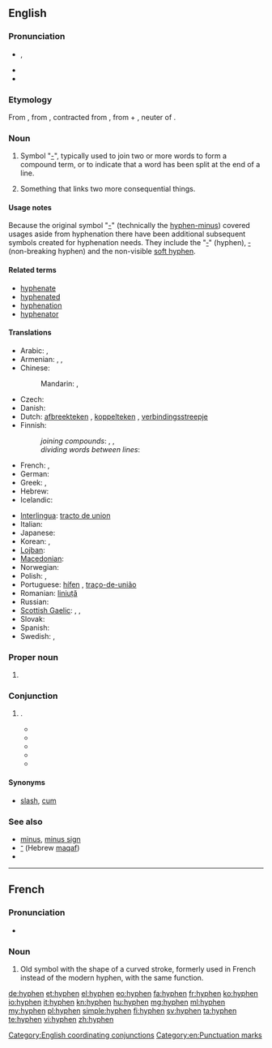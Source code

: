 ==English==
{{wikipedia}}

===Pronunciation===
* {{a|UK}} {{IPA|/ˈhaɪ.fən/}}, {{SAMPA|/"haI.f@n/}}
* {{audio|En-us-hyphen.ogg|Audio (US)}}
* {{rhymes|aɪfən}}

===Etymology===
From {{etyl|LL.}}, from {{etyl|grc}} {{term|ὑφέν||together|sc=polytonic|tr=hyphen|lang=grc}}, contracted from {{term|ὑφ' ἕν||under one|tr=hyph' hen|lang=grc|sc=polytonic}}, from {{term|ὑπό||under|tr=hypo|lang=grc|sc=polytonic}} + {{term|ἕν||one|tr=hen|lang=grc|sc=polytonic}}, neuter of {{term|εἷς||one|tr=heis|lang=grc|sc=polytonic}}.

===Noun===
{{en-noun}}

# Symbol "[[-]]", typically used to join two or more words to form a compound term, or to indicate that a word has been split at the end of a line.
# {{figuratively}} Something that links two more consequential things.

====Usage notes====
Because the original symbol "[[-]]" (technically the [[hyphen-minus]]) covered usages aside from hyphenation there have been additional subsequent symbols created for hyphenation needs. They include the "[[‐]]" (hyphen), [[‑]] (non-breaking hyphen) and the non-visible [[soft hyphen]].

====Related terms====
* [[hyphenate]]
* [[hyphenated]]
* [[hyphenation]]
* [[hyphenator]]

====Translations====
{{trans-top|symbol used to join words or to indicate a word has been split}}
* Arabic: {{t|ar|شحطة|f|tr=sháHTa}},  {{t|ar|شرطة|f|tr=shárTa}}
* Armenian: {{t-|hy|միության գծիկ|tr=miut’yan gçik}}, {{t-|hy|դեֆիս|tr=defis}},  {{t-|hy|ենթամնա|tr=ent’amna}}
* Chinese:
*: Mandarin: {{t|cmn|連字號|sc=Hani}}, {{t|cmn|连字号|tr=liánzìhào|sc=Hani}}
* Czech: {{t-|cs|spojovník|m}}
* Danish: {{t|da|bindestreg}}
* Dutch: [[afbreekteken]] {{n}}, [[koppelteken]] {{n}}, [[verbindingsstreepje]] {{n}}
* Finnish:
*: ''joining compounds'': {{t+|fi|yhdysmerkki}}, {{t-|fi|yhdysviiva}}, {{t-|fi|väliviiva}}
*: ''dividing words between lines'': {{t-|fi|tavuviiva}}
* French: {{t+|fr|trait d'union|m}}, {{t|fr|tiret|m}}
* German: {{t+|de|Bindestrich|m}}
* Greek: {{t+|el|παύλα|f|tr=pávla}}, {{t-|el|ενωτικό|n|tr=enotikó}}
* Hebrew: {{t+|he|מקף|m|tr=makaf}}
* Icelandic: {{t+|is|bandstrik|n}}
{{trans-mid}}
* [[Interlingua]]: [[tracto de union]]
* Italian: {{t+|it|trattino|m}}
* Japanese: {{t|ja|ハイフン|tr=haifun}}
* Korean: {{t-|ko|붙임표|tr=buchimpyo|sc=Hang}}, {{t|ko|하이픈|tr=haifeun}}
* [[Lojban]]: {{t|jbo|jonle'u}}
* [[Macedonian]]: {{t|mk|цртичка|f|tr=c'rtička}}
* Norwegian: {{t|no|bindestrek|m}}
* Polish: {{t+|pl|dywiz|m}}, {{t+|pl|łącznik|m}}
* Portuguese: [[hífen]] {{m}}, [[traço-de-união]] {{m}}
* Romanian: [[liniuță]] {{f}}
* Russian: {{t+|ru|дефис|m|tr=defís}}
* [[Scottish Gaelic]]: {{t-|gd|sgrìob-cheangail|f|xs=Scottish Gaelic}},  {{t-|gd|strìoch|f|xs=Scottish Gaelic}}, {{t-|gd|tàthan|m|xs=Scottish Gaelic}}
* Slovak: {{t-|sk|pomlčka|f}}
* Spanish: {{t+|es|guion|m}}
* Swedish: {{t+|sv|bindestreck|n}}, {{t+|sv|divis}}
{{trans-bottom}}

===Proper noun===
{{en-proper noun}}

# {{colloquial}} {{non-gloss definition|Used to refer to a person with a hyphenated name}}

===Conjunction===
{{en-con}}

# {{non-gloss definition|Used to emphasize the coordinating function usually indicated by the punctuation "-"}}.
#* {{quote-book|title=Youth is the time|author=Robert Gessner|year=1945|passage=You are sitting at the wrong table, if I may be so bold, among the misguided who believe in the mass murder of mentalities, otherwise known as the liberal arts '''hyphen''' vocational training '''hyphen''' education.}}
#* {{quote-book|title=Home town|author=[[w:Cleveland Amory|Cleveland Amory]]|year=1950|passage=Ax was now a Hollywood hyphenated man. An actor '''hyphen''' director '''hyphen''' writer.}}
#* {{quote-book|title=Vanishing acts|author=Linda Crawford|year=1983|passage=He described himself as a poet-composer and actually said the word hyphen when he did so: "I'm a poet '''hyphen''' composer.}}
#* {{quote-book|title=M*A*S*H: the exclusive, inside story of TV's most popular show|author=David S. Reiss|year=1983|passage=He is an actor ('''hyphen''') writer ('''hyphen''') director. In the fifth year of the series Alan Alda added another title to his growing list — that of creative consultant.}}
#* {{quote-book|title=What If Holden Caulfield Went to Law School?|page=65|author=Stephen M. Murphy|year=2007|passage=One reason he has avoided reading legal thrillers is that “they seem really to have been written by lawyer-'''hyphen'''-authors.”}}

====Synonyms====
* {{sense|used as coordinator}} [[slash]], [[cum]]

===See also===
* [[minus]], [[minus sign]]
* [[־]] (Hebrew [[maqaf]])
* {{pedialite}}
{{punctuation}}

[[Category:English coordinating conjunctions]]
[[Category:en:Punctuation marks]]

----

==French==

===Pronunciation===
* {{IPA|/ˈi.fɛn/|lang=fr}}

===Noun===
{{fr-noun|m}}

# Old symbol with the shape of a curved stroke, formerly used in French instead of the modern hyphen, with the same function.

[[de:hyphen]]
[[et:hyphen]]
[[el:hyphen]]
[[eo:hyphen]]
[[fa:hyphen]]
[[fr:hyphen]]
[[ko:hyphen]]
[[io:hyphen]]
[[it:hyphen]]
[[kn:hyphen]]
[[hu:hyphen]]
[[mg:hyphen]]
[[ml:hyphen]]
[[my:hyphen]]
[[pl:hyphen]]
[[simple:hyphen]]
[[fi:hyphen]]
[[sv:hyphen]]
[[ta:hyphen]]
[[te:hyphen]]
[[vi:hyphen]]
[[zh:hyphen]]